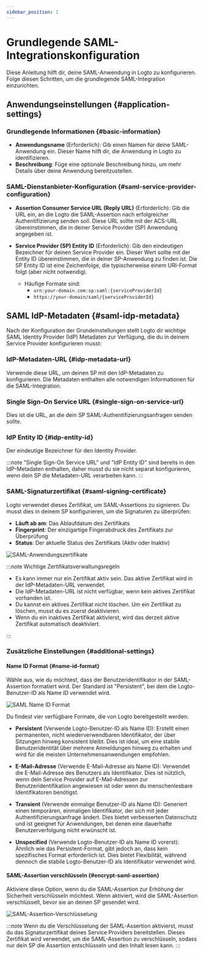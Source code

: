 ```yaml
---
sidebar_position: 1
---
```


# Grundlegende SAML-Integrationskonfiguration

Diese Anleitung hilft dir, deine SAML-Anwendung in Logto zu konfigurieren. Folge diesen Schritten, um die grundlegende SAML-Integration einzurichten.

## Anwendungseinstellungen \{#application-settings}

### Grundlegende Informationen \{#basic-information}

- **Anwendungsname** (Erforderlich): Gib einen Namen für deine SAML-Anwendung ein. Dieser Name hilft dir, die Anwendung in Logto zu identifizieren.
- **Beschreibung**: Füge eine optionale Beschreibung hinzu, um mehr Details über deine Anwendung bereitzustellen.

### SAML-Dienstanbieter-Konfiguration \{#saml-service-provider-configuration}

- **Assertion Consumer Service URL (Reply URL)** (Erforderlich): Gib die URL ein, an die Logto die SAML-Assertion nach erfolgreicher Authentifizierung senden soll. Diese URL sollte mit der ACS-URL übereinstimmen, die in deiner Service Provider (SP) Anwendung angegeben ist.

- **Service Provider (SP) Entity ID** (Erforderlich): Gib den eindeutigen Bezeichner für deinen Service Provider ein. Dieser Wert sollte mit der Entity ID übereinstimmen, die in deiner SP-Anwendung zu finden ist. Die SP Entity ID ist eine Zeichenfolge, die typischerweise einem URI-Format folgt (aber nicht notwendig).
  - Häufige Formate sind:
    - `urn:your-domain.com:sp:saml:{serviceProviderId}`
    - `https://your-domain/saml/{serviceProviderId}`

## SAML IdP-Metadaten \{#saml-idp-metadata}

Nach der Konfiguration der Grundeinstellungen stellt Logto dir wichtige SAML Identity Provider (IdP) Metadaten zur Verfügung, die du in deinem Service Provider konfigurieren musst:

### IdP-Metadaten-URL \{#idp-metadata-url}

Verwende diese URL, um deinen SP mit den IdP-Metadaten zu konfigurieren. Die Metadaten enthalten alle notwendigen Informationen für die SAML-Integration.

### Single Sign-On Service URL \{#single-sign-on-service-url}

Dies ist die URL, an die dein SP SAML-Authentifizierungsanfragen senden sollte.

### IdP Entity ID \{#idp-entity-id}

Der eindeutige Bezeichner für den Identity Provider.

:::note
"Single Sign-On Service URL" und "IdP Entity ID" sind bereits in den IdP-Metadaten enthalten, daher musst du sie nicht separat konfigurieren, wenn dein SP die Metadaten-URL verarbeiten kann.
:::

### SAML-Signaturzertifikat \{#saml-signing-certificate}

Logto verwendet dieses Zertifikat, um SAML-Assertions zu signieren. Du musst dies in deinem SP konfigurieren, um die Signaturen zu überprüfen:

- **Läuft ab am**: Das Ablaufdatum des Zertifikats
- **Fingerprint**: Der einzigartige Fingerabdruck des Zertifikats zur Überprüfung
- **Status**: Der aktuelle Status des Zertifikats (Aktiv oder Inaktiv)

<img src="/img/assets/certificates.png" alt="SAML-Anwendungszertifikate" />

:::note Wichtige Zertifikatsverwaltungsregeln

- Es kann immer nur ein Zertifikat aktiv sein. Das aktive Zertifikat wird in der IdP-Metadaten-URL verwendet.
- Die IdP-Metadaten-URL ist nicht verfügbar, wenn kein aktives Zertifikat vorhanden ist.
- Du kannst ein aktives Zertifikat nicht löschen. Um ein Zertifikat zu löschen, musst du es zuerst deaktivieren.
- Wenn du ein inaktives Zertifikat aktivierst, wird das derzeit aktive Zertifikat automatisch deaktiviert.

:::

### Zusätzliche Einstellungen \{#additional-settings}

#### Name ID Format \{#name-id-format}

Wähle aus, wie du möchtest, dass der Benutzeridentifikator in der SAML-Assertion formatiert wird. Der Standard ist "Persistent", bei dem die Logto-Benutzer-ID als Name ID verwendet wird.

<img src="/img/assets/name-id-format.png" alt="SAML Name ID Format" />

Du findest vier verfügbare Formate, die von Logto bereitgestellt werden:

- **Persistent** (Verwende Logto-Benutzer-ID als Name ID): Erstellt einen permanenten, nicht wiederverwendbaren Identifikator, der über Sitzungen hinweg konsistent bleibt. Dies ist ideal, um eine stabile Benutzeridentität über mehrere Anmeldungen hinweg zu erhalten und wird für die meisten Unternehmensanwendungen empfohlen.

- **E-Mail-Adresse** (Verwende E-Mail-Adresse als Name ID): Verwendet die E-Mail-Adresse des Benutzers als Identifikator. Dies ist nützlich, wenn dein Service Provider auf E-Mail-Adressen zur Benutzeridentifikation angewiesen ist oder wenn du menschenlesbare Identifikatoren benötigst.

- **Transient** (Verwende einmalige Benutzer-ID als Name ID): Generiert einen temporären, einmaligen Identifikator, der sich mit jeder Authentifizierungsanfrage ändert. Dies bietet verbesserten Datenschutz und ist geeignet für Anwendungen, bei denen eine dauerhafte Benutzerverfolgung nicht erwünscht ist.

- **Unspecified** (Verwende Logto-Benutzer-ID als Name ID vorerst): Ähnlich wie das Persistent-Format, gibt jedoch an, dass kein spezifisches Format erforderlich ist. Dies bietet Flexibilität, während dennoch die stabile Logto-Benutzer-ID als Identifikator verwendet wird.

#### SAML-Assertion verschlüsseln \{#encrypt-saml-assertion}

Aktiviere diese Option, wenn du die SAML-Assertion zur Erhöhung der Sicherheit verschlüsseln möchtest. Wenn aktiviert, wird die SAML-Assertion verschlüsselt, bevor sie an deinen SP gesendet wird.

<img src="/img/assets/encryption.png" alt="SAML-Assertion-Verschlüsselung" />

:::note
Wenn du die Verschlüsselung der SAML-Assertion aktivierst, musst du das Signaturzertifikat deines Service Providers bereitstellen. Dieses Zertifikat wird verwendet, um die SAML-Assertion zu verschlüsseln, sodass nur dein SP die Assertion entschlüsseln und den Inhalt lesen kann.
:::
